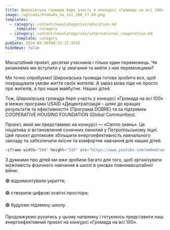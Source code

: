 ```yaml
---
title: Широківська громада бере участь в конкурсі «Громада на всі 100»
image: /uploads/hromada_na_vsi_100_27.09.png
templates:
  - category: content/newsCategories/education.md
    _template: category
  - category: content/newsCategories/international_cooperation.md
    _template: category
pubDate: 2024-09-26T08:32:17.474Z
hideNews: false
---
```


Масштабний проєкт, десятки учасників і тільки один переможець. Чи ризикнемо ми вступити у ці змагання та вийти з них переможцями? 

Ми точно спробуємо! Широківська громада готова зробити все, щоб покращувати умови життя своїх жителів. А зараз мова піде не просто про жителів, а про наше майбутнє. Наших дітей.

Тож, Широківська громада бере участь у конкурсі «Громада на всі 100» в межах програми USAID «Децентралізація – шлях до кращих результатів та ефективності» (Програма DOBRE) та за підтримки COOPERATIVE HOUSING FOUNDATION (Global Communities).

Проєкт, який ми представимо на конкурсі — «Світло знань». Це ініціатива зі встановлення сонячних панелей у Петропільському ліцеї. Цей проєкт допоможе збільшити  енергоефективність навчального закладу та забезпечити якісне та комфортне навчання для наших дітей.

```javascript
<iframe width="560" height="315" src="https://www.youtube.com/embed/vo4ti8livA0?si=3h2nza4at9jNw8uY" title="YouTube video player" frameborder="0" allow="accelerometer; autoplay; clipboard-write; encrypted-media; gyroscope; picture-in-picture; web-share" referrerpolicy="strict-origin-when-cross-origin" allowfullscreen></iframe>
```

З думками про дітей ми вже зробили багато для того, щоб організувати можливість фізичного навчання в школі в умовах повномасштабної війни: 

🟢 відремонтували укриття;

🟢 створили цифрові освітні простори;

🟢 будуємо підземну школу.

Продовжуємо рухатись у цьому напрямку і готуємось представити наш енергоефективний проєкт на конкурсі «Громада на всі 100».
